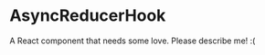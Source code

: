 
<Meta title="@flapjs/hooks/AsyncReducerHook"
    component={AsyncReducerHook}/>

# AsyncReducerHook

A React component that needs some love. Please describe me! :(

<Props of={AsyncReducerHook}/>


